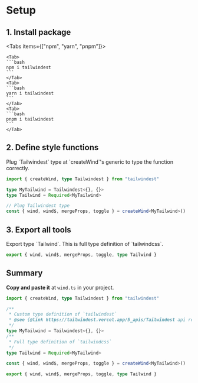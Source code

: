 
# Setup

## 1. Install package

<Tabs items={["npm", "yarn", "pnpm"]}>

    <Tab>
    ```bash
    npm i tailwindest
    ```
    </Tab>
    <Tab>
    ```bash
    yarn i tailwindest
    ```
    </Tab>
    <Tab>
    ```bash
    pnpm i tailwindest
    ```
    </Tab>

</Tabs>

## 2. Define style functions

<Callout type="info">
    Plug `Tailwindest` type at `createWind`'s generic to type the function
    correctly.
</Callout>

```ts
import { createWind, type Tailwindest } from "tailwindest"

type MyTailwind = Tailwindest<{}, {}>
type Tailwind = Required<MyTailwind>

// Plug Tailwindest type
const { wind, wind$, mergeProps, toggle } = createWind<MyTailwind>()
```

## 3. Export all tools

<Callout type="info">
    Export type `Tailwind`. This is full type definition of `tailwindcss`.
</Callout>

```ts
export { wind, wind$, mergeProps, toggle, type Tailwind }
```

## Summary

**Copy and paste it** at `wind.ts` in your project.

```ts filename="wind.ts"
import { createWind, type Tailwindest } from "tailwindest"

/**
 * Custom type definition of `tailwindest`
 * @see {@link https://tailwindest.vercel.app/5_apis/Tailwindest api reference}
 */
type MyTailwind = Tailwindest<{}, {}>
/**
 * Full type definition of `tailwindcss`
 */
type Tailwind = Required<MyTailwind>

const { wind, wind$, mergeProps, toggle } = createWind<MyTailwind>()

export { wind, wind$, mergeProps, toggle, type Tailwind }
```
